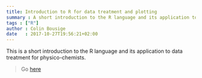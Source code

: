 ```yaml
---
title: Introduction to R for data treatment and plotting
summary : A short introduction to the R language and its application to data treatment for physico-chemists
tags : ["R"]
author : Colin Bousige
date   : 2017-10-27T19:56:21+02:00
---
```


This is a short introduction to the R language and its application to data treatment for physico-chemists.

> Go [here](http://lmi.cnrs.fr/r_course/about-the-class.html)

